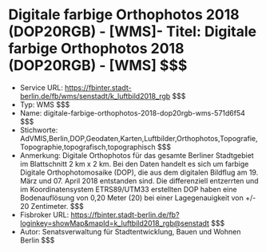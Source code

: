 # Digitale farbige Orthophotos 2018 (DOP20RGB) - [WMS]- Titel: Digitale farbige Orthophotos 2018 (DOP20RGB) - [WMS] $$$
- Service URL: https://fbinter.stadt-berlin.de/fb/wms/senstadt/k_luftbild2018_rgb $$$
- Typ: WMS $$$
- Name: digitale-farbige-orthophotos-2018-dop20rgb-wms-571d6f54 $$$
- Stichworte: AdVMIS,Berlin,DOP,Geodaten,Karten,Luftbilder,Orthophotos,Topografie,Topographie,topografisch,topographisch $$$
- Anmerkung: Digitale Orthophotos für das gesamte Berliner Stadtgebiet im Blattschnitt 2 km x 2 km. Bei den Daten handelt es sich um farbige Digitale Orthophotomosaike (DOP), die aus dem digitalen Bildflug am 19. März und 07. April 2018 entstanden sind. Die differenziell entzerrten und im Koordinatensystem ETRS89/UTM33 erstellten DOP haben eine Bodenauflösung von 0,20 Meter (20) bei einer Lagegenauigkeit von +/- 20 Zentimeter. $$$
- Fisbroker URL: https://fbinter.stadt-berlin.de/fb?loginkey=showMap&mapId=k_luftbild2018_rgb@senstadt $$$
- Autor: Senatsverwaltung für Stadtentwicklung, Bauen und Wohnen Berlin $$$
